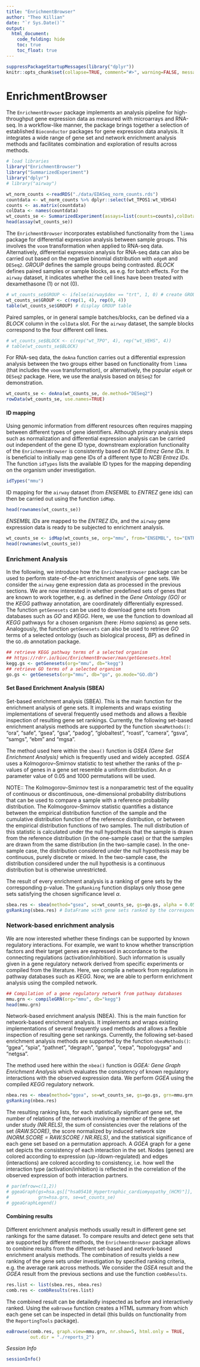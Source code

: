 ```yaml
---
title: "EnrichmentBrowser"
author: "Theo Killian"
date: "`r Sys.Date()`"
output:
  html_document:
    code_folding: hide
    toc: true
    toc_float: true
---
```


```r
suppressPackageStartupMessages(library("dplyr"))
knitr::opts_chunk$set(collapse=TRUE, comment="#>", warning=FALSE, message=FALSE)
```

# EnrichmentBrowser

The `EnrichmentBrowser` package implements an analysis pipeline for
high-throughput gene expression data as measured with microarrays and RNA-seq.
In a workflow-like manner, the package brings together a selection of
established `Bioconductor` packages for gene expression data analysis. It
integrates a wide range of gene set and network enrichment analysis methods and
facilitates combination and exploration of results across methods.

```r
# load libraries
library("EnrichmentBrowser")
library("SummarizedExperiment")
library("dplyr")
# library("airway")
```

<!-- To demonstrate the functionality of the package for RNA-seq data, we consider -->
<!-- transcriptome profiles of four primary human `airway` smooth muscle cell lines -->
<!-- in two conditions: control and treatment with dexamethasone. For further -->
<!-- analysis, we remove genes with very low read counts and measurements that are -->
<!-- not mapped to an *ENSEMBL gene ID*. -->

```r
wt_norm_counts <-readRDS("./data/EDASeq_norm_counts.rds")
countdata <- wt_norm_counts %>% dplyr::select(wt_TPOS1:wt_VEHS4)
counts <- as.matrix(countdata)
colData <- names(countdata)
wt_counts_se <- SummarizedExperiment(assays=list(counts=counts),colData=colData)
head(assay(wt_counts_se))
```

The `EnrichmentBrowser` incorporates established functionality from the `limma`
package for differential expression analysis between sample groups. This
involves the `voom` transformation when applied to RNA-seq data. Alternatively,
differential expression analysis for RNA-seq data can also be carried out based
on the negative binomial distribution with `edgeR` and `DESeq2`. *GROUP* defines
the sample groups being contrasted. *BLOCK* defines paired samples or sample
blocks, as e.g. for batch effects. For the `airway` dataset, it indicates
whether the cell lines have been treated with dexamethasone (1) or not (0).

```r
# wt_counts_se$GROUP <- ifelse(airway$dex == "trt", 1, 0) # create GROUP
wt_counts_se$GROUP <- c(rep(1, 4), rep(0, 4))
table(wt_counts_se$GROUP) # display GROUP table
```

Paired samples, or in general sample batches/blocks, can be defined via a
*BLOCK* column in the `colData` slot. For the `airway` dataset, the sample
blocks correspond to the four different cell lines.

```r
# wt_counts_se$BLOCK <- c(rep("wt_TPO", 4), rep("wt_VEHS", 4))
# table(wt_counts_se$BLOCK)
```

For RNA-seq data, the `deAna` function carries out a differential expression
analysis between the two groups either based on functionality from `limma` (that
includes the `voom` transformation), or alternatively, the popular `edgeR` or
`DESeq2` package. Here, we use the analysis based on `DESeq2` for demonstration.

```r
wt_counts_se <- deAna(wt_counts_se, de.method="DESeq2")
rowData(wt_counts_se, use.names=TRUE)
```

#### ID mapping

Using genomic information from different resources often requires mapping
between different types of gene identifiers. Although primary analysis steps
such as normalization and differential expression analysis can be carried out
independent of the gene ID type, downstream exploration functionality of the
`EnrichmentBrowser` is consistently based on *NCBI Entrez Gene IDs*. It is
beneficial to initially map gene IDs of a different type to *NCBI Entrez IDs*.
The function `idTypes` lists the available ID types for the mapping depending on
the organism under investigation.

```r
idTypes("mmu")
```

ID mapping for the `airway` dataset (from *ENSEMBL* to *ENTREZ* gene ids) can
then be carried out using the function `idMap`.

```r
head(rownames(wt_counts_se))
```

*ENSEMBL IDs* are mapped to the *ENTREZ IDs*, and the `airway` gene expression
data is ready to be subjected to enrichment analysis.

```r
wt_counts_se <- idMap(wt_counts_se, org="mmu", from="ENSEMBL", to="ENTREZID")
head(rownames(wt_counts_se))
```

### Enrichment Analysis

In the following, we introduce how the `EnrichmentBrowser` package can be used
to perform state-of-the-art enrichment analysis of gene sets. We consider the
`airway` gene expression data as processed in the previous sections. We are now
interested in whether predefined sets of genes that are known to work together,
e.g. as defined in the *Gene Ontology (GO)* or the *KEGG* pathway annotation,
are coordinately differentially expressed. The function `getGenesets` can be
used to download gene sets from databases such as *GO* and *KEGG*. Here, we use
the function to download all *KEGG* pathways for a chosen organism (here:
*Homo sapiens*) as gene sets. Analogously, the function `getGenesets` can also
be used to retrieve *GO* terms of a selected ontology (such as biological
process, *BP*) as defined in the `GO.db` annotation package.

```r
## retrieve KEGG pathway terms of a selected organism
## https://rdrr.io/bioc/EnrichmentBrowser/man/getGenesets.html
kegg.gs <- getGenesets(org="mmu", db="kegg")
## retrieve GO terms of a selected organism
go.gs <- getGenesets(org="mmu", db="go", go.mode="GO.db")
```

#### Set Based Enrichment Analysis (SBEA)

Set-based enrichment analysis (SBEA). This is the main function for the
enrichment analysis of gene sets. It implements and wraps existing
implementations of several frequently used methods and allows a flexible
inspection of resulting gene set rankings. Currently, the following set-based
enrichment analysis methods are supported by the function `sbeaMethods()`:
 "ora", "safe", "gsea", "gsa", "padog", "globaltest", "roast", "camera", "gsva",
"samgs", "ebm" and "mgsa".

The method used here within the `sbea()` function is
*GSEA (Gene Set Enrichment Analysis)* which is frequently used and widely
accepted. *GSEA* uses a Kolmogorov–Smirnov statistic to test whether the ranks
of the p-values of genes in a gene set resemble a uniform distribution. An *α*
parameter value of 0.05 and 1000 permutations will be used.

NOTE:: The Kolmogorov–Smirnov test is a nonparametric test of the equality of
continuous or discontinuous, one-dimensional probability distributions that can
be used to compare a sample with a reference probability distribution. The
Kolmogorov–Smirnov statistic quantifies a distance between the empirical
distribution function of the sample and the cumulative distribution function of
the reference distribution, or between the empirical distribution functions of
two samples. The null distribution of this statistic is calculated under the
null hypothesis that the sample is drawn from the reference distribution (in the
one-sample case) or that the samples are drawn from the same distribution (in
the two-sample case). In the one-sample case, the distribution considered under
the null hypothesis may be continuous, purely discrete or mixed. In the
two-sample case, the distribution considered under the null hypothesis is a
continuous distribution but is otherwise unrestricted. 

The result of every enrichment analysis is a ranking of gene sets by the
corresponding p-value. The `gsRanking` function displays only those gene sets
satisfying the chosen significance level *α*.

```r
sbea.res <- sbea(method="gsea", se=wt_counts_se, gs=go.gs, alpha = 0.05, perm = 1000)
gsRanking(sbea.res) # DataFrame with gene sets ranked by the corresponding p-val
```

### Network-based enrichment analysis

We are now interested whether these findings can be supported by known
regulatory interactions. For example, we want to know whether transcription 
factors and their target genes are expressed in accordance to the connecting
regulations (activation/inhibition). Such information is usually given in a gene
regulatory network derived from specific experiments or compiled from the
literature. Here, we compile a network from regulations in pathway databases
such as *KEGG*. Now, we are able to perform enrichment analysis using the
compiled network.

```r
## Compilation of a gene regulatory network from pathway databases
mmu.grn <- compileGRN(org="mmu", db="kegg")
head(mmu.grn)
```

Network-based enrichment analysis (NBEA). This is the main function for
network-based enrichment analysis. It implements and wraps existing
implementations of several frequently used methods and allows a flexible
inspection of resulting gene set rankings. Currently, the following set-based
enrichment analysis methods are supported by the function `nbeaMethods()`:
"ggea", "spia", "pathnet", "degraph", "ganpa", "cepa", "topologygsa" and
"netgsa".

The method used here within the `nbea()` function is
*GGEA: Gene Graph Enrichment Analysis*  which evaluates the consistency of known
regulatory interactions with the observed expression data. We perform *GGEA*
using the compiled *KEGG* regulatory network.

```r
nbea.res <- nbea(method="ggea", se=wt_counts_se, gs=go.gs, grn=mmu.grn, alpha = 0.05)
gsRanking(nbea.res)
```

The resulting ranking lists, for each statistically significant gene set, the
number of relations of the network involving a member of the gene set under
study *(NR.RELS)*, the sum of consistencies over the relations of the set
*(RAW.SCORE)*, the score normalized by induced network size
*(NORM.SCORE = RAW.SCORE / NR.RELS)*, and the statistical significance of each
gene set based on a permutation approach. A *GGEA* graph for a gene set depicts
the consistency of each interaction in the set. Nodes (genes) are colored
according to expression (up-/down-regulated) and edges (interactions)
are colored according to consistency, i.e. how well the interaction type
(activation/inhibition) is reflected in the correlation of the observed
expression of both interaction partners.

```r
# par(mfrow=c(1,2))
# ggeaGraph(gs=hsa.gs[["hsa05410_Hypertrophic_cardiomyopathy_(HCM)"]],
#           grn=hsa.grn, se=wt_counts_se)
# ggeaGraphLegend()
```

#### Combining results

Different enrichment analysis methods usually result in different gene set
rankings for the same dataset. To compare results and detect gene sets that are
supported by different methods, the `EnrichmentBrowser` package allows to
combine results from the different set-based and network-based enrichment
analysis methods. The combination of results yields a new ranking of the gene
sets under investigation by specified ranking criteria, e.g. the average rank
across methods. We consider the *GSEA* result and the *GGEA* result from the
previous sections and use the function `combResults`.

```r
res.list <- list(sbea.res, nbea.res)
comb.res <- combResults(res.list)
```

The combined result can be detailedly inspected as before and interactively
ranked. Using the `eaBrowse` function creates a HTML summary from which each
gene set can be inspected in detail (this builds on functionality from the
`ReportingTools` package).

```r
eaBrowse(comb.res, graph.view=mmu.grn, nr.show=5, html.only = TRUE,
         out.dir = "./reports_2")
```

*Session Info*

```r
sessionInfo()
```